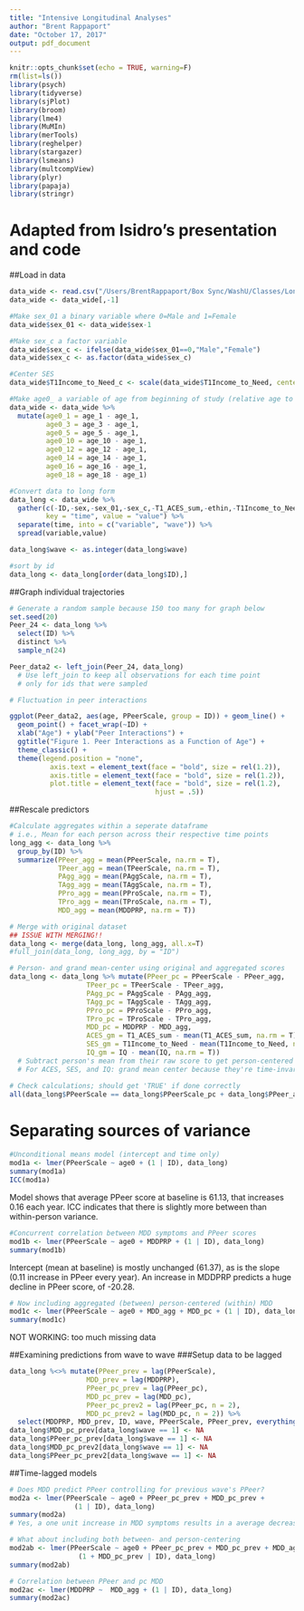 ```yaml
---
title: "Intensive Longitudinal Analyses"
author: "Brent Rappaport"
date: "October 17, 2017"
output: pdf_document
---
```


```r
knitr::opts_chunk$set(echo = TRUE, warning=F)
rm(list=ls())
library(psych)
library(tidyverse)
library(sjPlot)
library(broom)
library(lme4)
library(MuMIn)
library(merTools)
library(reghelper)
library(stargazer)
library(lsmeans)
library(multcompView)
library(plyr)
library(papaja)
library(stringr)
```
# Adapted from Isidro's presentation and code

##Load in data
```r
data_wide <- read.csv("/Users/BrentRappaport/Box Sync/WashU/Classes/Longtudinal Methods/1-descriptives-and-graphs-brappaport/Rappaport_data.csv")
data_wide <- data_wide[,-1]

#Make sex_01 a binary variable where 0=Male and 1=Female
data_wide$sex_01 <- data_wide$sex-1

#Make sex_c a factor variable
data_wide$sex_c <- ifelse(data_wide$sex_01==0,"Male","Female")
data_wide$sex_c <- as.factor(data_wide$sex_c)

#Center SES
data_wide$T1Income_to_Need_c <- scale(data_wide$T1Income_to_Need, center=T, scale=F)

#Make age0_ a variable of age from beginning of study (relative age to beginning), rather than aboslute age
data_wide <- data_wide %>%
  mutate(age0_1 = age_1 - age_1,
         age0_3 = age_3 - age_1,
         age0_5 = age_5 - age_1,
         age0_10 = age_10 - age_1,
         age0_12 = age_12 - age_1,
         age0_14 = age_14 - age_1,
         age0_16 = age_16 - age_1,
         age0_18 = age_18 - age_1)

#Convert data to long form
data_long <- data_wide %>% 
  gather(c(-ID,-sex,-sex_01,-sex_c,-T1_ACES_sum,-ethin,-T1Income_to_Need,-T1Income_to_Need_c,-IQ), 
         key = "time", value = "value") %>% 
  separate(time, into = c("variable", "wave")) %>%
  spread(variable,value)

data_long$wave <- as.integer(data_long$wave)

#sort by id
data_long <- data_long[order(data_long$ID),] 
```

##Graph individual trajectories
```r
# Generate a random sample because 150 too many for graph below
set.seed(20)
Peer_24 <- data_long %>% 
  select(ID) %>%  
  distinct %>% 
  sample_n(24)

Peer_data2 <- left_join(Peer_24, data_long) 
  # Use left_join to keep all observations for each time point
  # only for ids that were sampled 

# Fluctuation in peer interactions

ggplot(Peer_data2, aes(age, PPeerScale, group = ID)) + geom_line() + 
  geom_point() + facet_wrap(~ID) + 
  xlab("Age") + ylab("Peer Interactions") + 
  ggtitle("Figure 1. Peer Interactions as a Function of Age") +
  theme_classic() +
  theme(legend.position = "none",
          axis.text = element_text(face = "bold", size = rel(1.2)),
          axis.title = element_text(face = "bold", size = rel(1.2)),
          plot.title = element_text(face = "bold", size = rel(1.2), 
                                    hjust = .5))
```

##Rescale predictors
```r
#Calculate aggregates within a seperate dataframe
# i.e., Mean for each person across their respective time points
long_agg <- data_long %>% 
  group_by(ID) %>%
  summarize(PPeer_agg = mean(PPeerScale, na.rm = T),
            TPeer_agg = mean(TPeerScale, na.rm = T),
            PAgg_agg = mean(PAggScale, na.rm = T),
            TAgg_agg = mean(TAggScale, na.rm = T),
            PPro_agg = mean(PProScale, na.rm = T),
            TPro_agg = mean(TProScale, na.rm = T),
            MDD_agg = mean(MDDPRP, na.rm = T))

# Merge with original dataset
## ISSUE WITH MERGING!!
data_long <- merge(data_long, long_agg, all.x=T)
#full_join(data_long, long_agg, by = "ID")

# Person- and grand mean-center using original and aggregated scores
data_long <- data_long %>% mutate(PPeer_pc = PPeerScale - PPeer_agg,
                   TPeer_pc = TPeerScale - TPeer_agg,
                   PAgg_pc = PAggScale - PAgg_agg,
                   TAgg_pc = TAggScale - TAgg_agg,
                   PPro_pc = PProScale - PPro_agg,
                   TPro_pc = TProScale - TPro_agg,
                   MDD_pc = MDDPRP - MDD_agg,
                   ACES_gm = T1_ACES_sum - mean(T1_ACES_sum, na.rm = T),
                   SES_gm = T1Income_to_Need - mean(T1Income_to_Need, na.rm = T),
                   IQ_gm = IQ - mean(IQ, na.rm = T))
  # Subtract person's mean from their raw score to get person-centered 
  # For ACES, SES, and IQ: grand mean center because they're time-invariant

# Check calculations; should get 'TRUE' if done correctly
all(data_long$PPeerScale == data_long$PPeerScale_pc + data_long$PPeer_agg, na.rm = T) 
```

# Separating sources of variance
```r
#Unconditional means model (intercept and time only)
mod1a <- lmer(PPeerScale ~ age0 + (1 | ID), data_long)
summary(mod1a)
ICC(mod1a)
```
Model shows that average PPeer score at baseline is 61.13, that increases 0.16 each year.
ICC indicates that there is slightly more between than within-person variance.
```r
#Concurrent correlation between MDD symptoms and PPeer scores
mod1b <- lmer(PPeerScale ~ age0 + MDDPRP + (1 | ID), data_long)
summary(mod1b)
```
Intercept (mean at baseline) is mostly unchanged (61.37), as is the slope (0.11 increase in PPeer every year). An increase in MDDPRP predicts a huge decline in PPeer score, of -20.28.
```r
# Now including aggregated (between) person-centered (within) MDD
mod1c <- lmer(PPeerScale ~ age0 + MDD_agg + MDD_pc + (1 | ID), data_long)
summary(mod1c)
```
NOT WORKING: too much missing data

##Examining predictions from wave to wave
###Setup data to be lagged
```r
data_long %<>% mutate(PPeer_prev = lag(PPeerScale),
                   MDD_prev = lag(MDDPRP),
                   PPeer_pc_prev = lag(PPeer_pc),
                   MDD_pc_prev = lag(MDD_pc),
                   PPeer_pc_prev2 = lag(PPeer_pc, n = 2),
                   MDD_pc_prev2 = lag(MDD_pc, n = 2)) %>%
  select(MDDPRP, MDD_prev, ID, wave, PPeerScale, PPeer_prev, everything())
data_long$MDD_pc_prev[data_long$wave == 1] <- NA
data_long$PPeer_pc_prev[data_long$wave == 1] <- NA
data_long$MDD_pc_prev2[data_long$wave == 1] <- NA
data_long$PPeer_pc_prev2[data_long$wave == 1] <- NA
```

##Time-lagged models
```r
# Does MDD predict PPeer controlling for previous wave's PPeer?
mod2a <- lmer(PPeerScale ~ age0 + PPeer_pc_prev + MDD_pc_prev + 
                (1 | ID), data_long)
summary(mod2a)
# Yes, a one unit increase in MDD symptoms results in a average decrease of 15.25 on PPeer.

# What about including both between- and person-centering
mod2ab <- lmer(PPeerScale ~ age0 + PPeer_pc_prev + MDD_pc_prev + MDD_agg + 
                 (1 + MDD_pc_prev | ID), data_long)
summary(mod2ab)

# Correlation between PPeer and pc MDD
mod2ac <- lmer(MDDPRP ~  MDD_agg + (1 | ID), data_long)
summary(mod2ac)
```

